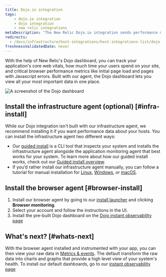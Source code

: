 ```yaml
---
title: Dojo.io integration
tags:
    - dojo.io integration
    - dojo integration
    - new relic integrations
metaDescription: "The New Relic Dojo.io integration sends performance metrics and inventory data from your Dojo.io framework to the New Relic platform."
redirects: 
  - /docs/infrastructure/host-integrations/host-integrations-list/dojo-io-integration
freshnessValidatedDate: never
---
```


With the help of New Relic's Dojo dashboard, you can track your application's core web vitals, how much time your users spend on your site, and critical browser performance metrics like initial page load and pages with Javascript errors. Built with our <InlinePopover type="browser" /> agent, the Dojo dashboard lets you view all your most important data in one place.

<img
  title="dashboard-example.png"
  alt="A screenshot of the Dojo dashboard"
  src={dojodashboard}
/>

## Install the infrastructure agent (optional) [#infra-install]

While our Dojo integration isn't built with our infrastructure agent, we recommend installing it if you want performance data about your hosts. You can install the infrastructure agent two different ways: 

* Our [guided install](https://one.newrelic.com/nr1-core?state=4f81feab-35f7-e97e-9903-52510f8542bd) is a CLI tool that inspects your system and installs the infrastructure agent alongside the application monitoring agent that best works for your system. To learn more about how our guided install works, check out our [Guided install overview](/docs/infrastructure/host-integrations/installation/new-relic-guided-install-overview). 
* If you’d rather install our infrastructure agent manually, you can follow a tutorial for manual installation for [Linux](/docs/infrastructure/install-infrastructure-agent/linux-installation/install-infrastructure-monitoring-agent-linux), [Windows](/docs/infrastructure/install-infrastructure-agent/windows-installation/install-infrastructure-monitoring-agent-windows/), or [macOS](/docs/infrastructure/install-infrastructure-agent/macos-installation/install-infrastructure-monitoring-agent-macos/).

## Install the browser agent [#browser-install]

1. Install our browser agent by going to our [install launcher](https://one.newrelic.com/marketplace?account=3510613&state=79352429-fa28-4c25-1123-30c4b23ff83c) and clicking **Browser monitoring**.
2. Select your account and follow the instructions in the UI.
2. Install the pre-built Dojo dashboard on the [Dojo instant observability page](https://newrelic.com/instant-observability/dojo)

## What's next? [#whats-next]

With the browser agent installed and instrumented with your app, you can then view your raw data in [Metrics & events](/docs/query-your-data/explore-query-data/browse-data/introduction-data-explorer/). The default <InlinePopover type="dashboards" /> transform the raw data into charts and graphs that provide a high level view of your system's health. To install our default dashboards, go to our [instant observability page](https://newrelic.com/instant-observability/)
